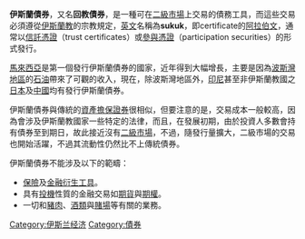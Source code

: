 '''伊斯蘭債券'''，又名'''回教債券'''，是一種可在[[二級市場|二級市場]]上交易的債務工具，而這些交易必須遵從[[伊斯蘭教|伊斯蘭教]]的宗教規定，[[英文|英文]]名稱為'''sukuk'''，即certificate的[[阿拉伯文|阿拉伯文]]，通常以[[信託憑證|信託憑證]]（trust certificates）或[[參與憑證|參與憑證]]（participation securities）的形式發行。

[[馬來西亞|馬來西亞]]是第一個發行伊斯蘭債券的國家，近年得到大幅增長，主要是因為[[波斯湾|波斯灣地區]]的[[石油|石油]]帶來了可觀的收入，現在，除波斯灣地區外，[[印尼|印尼]]甚至非伊斯蘭教國之[[日本|日本]]及[[中國|中國]]均有發行伊斯蘭債券。

伊斯蘭債券與傳統的[[資產擔保證券|資產擔保證券]]很相似，但要注意的是，交易成本一般較高，因為會涉及伊斯蘭教國家一些特定的法律，而且，在發展初期，由於投資人多數會持有債券至到期日，故此接近沒有[[二級市場|二級市場]]，不過，隨發行量擴大，二級市場的交易也開始活躍，不過其流動性仍然比不上傳統債券。

伊斯蘭債券不能涉及以下的範疇：
*[[保險|保險]]及[[金融衍生工具|金融衍生工具]]。
*具有[[投機|投機]]性質的金融交易如[[期貨|期貨]]與[[期權|期權]]。
*一切和[[豬肉|豬肉]]、[[酒類|酒類]]與[[賭場|賭場]]等有關的業務。

{{伊斯蘭教主題}}

[[Category:伊斯兰经济|Category:伊斯兰经济]]
[[Category:債券|Category:債券]]


{{Finance-stub}}